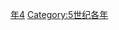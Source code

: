 {{Catnav|頁面分類|历史|歷史時代|年|5世纪各年}}
{{Commons category|474}}

[[Category:470年代|年4]]
[[Category:5世纪各年|Category:5世纪各年]]